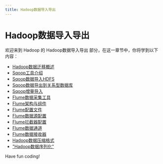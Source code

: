 ```yaml
---
title: Hadoop数据导入导出
---
```


# Hadoop数据导入导出

欢迎来到 Hadoop 的 Hadoop数据导入导出 部分，在这一章节中，你将学到以下内容：

- [Hadoop数据迁移概述](./0-overview-of-hadoop-data-migration.mdx)
- [Sqoop工具介绍](./1-introduction-to-sqoop-tool.mdx)
- [Sqoop数据导入HDFS](./2-sqoop-data-import-hdfs.mdx)
- [Sqoop数据导出到关系型数据库](./3-sqoop-data-export-to-relational-database.mdx)
- [Sqoop增量导入](./4-sqoop-incremental-import.mdx)
- [Flume数据采集工具](./5-flume-data-collection-tool.mdx)
- [Flume架构与组件](./6-flume-architecture-and-components.mdx)
- [Flume配置文件](./7-flume-configuration-file.mdx)
- [Flume数据源配置](./8-flume-data-source-configuration.mdx)
- [Flume拦截器配置](./9-flume-interceptor-configuration.mdx)
- [Flume数据通道](./10-flume-data-channel.mdx)
- [Flume数据接收器](./11-flume-data-sink.mdx)
- [Hadoop数据压缩格式](./12-hadoop-data-compression-format.mdx)
- ["Hadoop数据序列化"](./13-hadoop-data-serialization.mdx)

Have fun coding!
